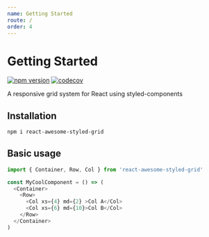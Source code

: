 ```yaml
---
name: Getting Started
route: /
order: 4
---
```

# Getting Started
[![npm version](https://badge.fury.io/js/react-awesome-styled-grid.svg)](https://www.npmjs.com/package/react-awesome-styled-grid)
[![codecov](https://codecov.io/gh/santosfrancisco/react-awesome-styled-grid/branch/master/graph/badge.svg)](https://codecov.io/gh/santosfrancisco/react-awesome-styled-grid)

A responsive grid system for React using styled-components

## Installation

```bash
npm i react-awesome-styled-grid
```

## Basic usage

```js
import { Container, Row, Col } from 'react-awesome-styled-grid'

const MyCoolComponent = () => (
  <Container>
    <Row>
      <Col xs={4} md={2} >Col A</Col>
      <Col xs={6} md={10}>Col B</Col>
    </Row>
  </Container>
)
```
